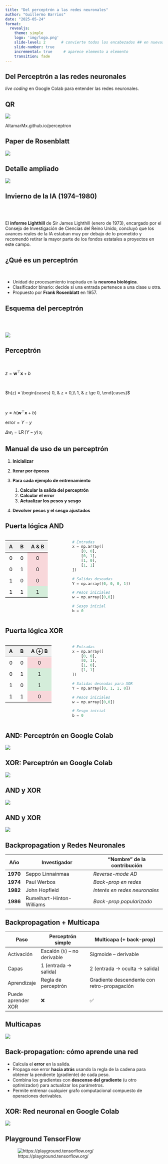 ```yaml
---
title: "Del perceptrón a las redes neuronales"
author: "Guillermo Barrios"
date: "2025-05-24"
format:
  revealjs:
    theme: simple
    logo: 'img/logo.png'
    slide-level: 2       # convierte todos los encabezados ## en nuevas diapositivas
    slide-number: true
    incremental: true     # aparece elemento a elemento
    transition: fade
---
```



## Del Perceptrón a las redes neuronales {.center}
::: incremental 
_live coding_ en Google Colab para entender las redes neuronales.
:::

## QR {.center}

![](img/qrcode_altamarmx.github.io.png)

AltamarMx.github.io/perceptron

## Paper de Rosenblatt

![](img/summary_perceptron.png){ .lightbox}



## Detalle ampliado

![](img/language_translation.png){ .lightbox }

## Invierno de la IA (1974--1980)


<br>
<br>


  El **informe Lighthill** de Sir James Lighthill (enero de 1973), encargado por el Consejo de Investigación de Ciencias del Reino Unido, concluyó que los avances reales de la IA estaban muy por debajo de lo prometido y recomendó retirar la mayor parte de los fondos estatales a proyectos en este campo.


## ¿Qué es un perceptrón

<br>

- Unidad de procesamiento inspirada en la **neurona biológica**.  
- Clasificador binario: decide si una entrada pertenece a una clase u otra.  
- Propuesto por **Frank Rosenblatt** en 1957.


## Esquema del perceptrón

<br>
<br>

![](img/perceptron_scheme.png){ .lightbox}


## Perceptrón

<br>

$z = \mathbf{w}^\top \mathbf{x} + b$

<br>

$h(z) =
\begin{cases}
0, & z < 0,\\
1, & z \ge 0,
\end{cases}$

<br>

$y = h\bigl(\mathbf{w}^\top \mathbf{x} + b\bigr)$
<!-- $y = f_{w,b}(\mathbf{x}) = h\bigl(\mathbf{w}^\top \mathbf{x} + b\bigr)$ -->

<!-- ## Error y actualización -->

$\text{error}=Y−y$ 

$\Delta w_i = \mathrm{LR}\,\bigl(Y - y\bigr)\,x_i$



## Manual de uso de un perceptrón


1. **Inicializar**  
   <!-- - Poner todos los pesos en cero.  
   - Poner el sesgo (bias) en cero. -->

2. **Iterar por épocas**  
   <!-- - Repetir el ciclo de aprendizaje un número fijo de veces. -->

3. **Para cada ejemplo de entrenamiento**  
   1. **Calcular la salida del perceptrón**  
      <!-- - Multiplicar las entradas por sus pesos, sumar el sesgo y aplicar la función de activación (paso unitario).   -->
   2. **Calcular el error**  
      <!-- - Restar la salida obtenida de la etiqueta correcta.   -->
   3. **Actualizar los pesos y sesgo**  
      <!-- - Ajustar cada peso proporcional al error, a la entrada correspondiente y a la tasa de aprendizaje.   -->
   <!-- 4. **Actualizar el sesgo**   -->
      <!-- - Ajustar el sesgo proporcional al error y a la tasa de aprendizaje. -->

4. **Devolver pesos y el sesgo ajustados**

## Puerta lógica AND


:::: {.columns}

:::{.column width="40%" .right }

<table>
  <thead style="background-color: #f0f0f0;">
    <tr>
      <th style="padding: 8px 12px; text-align: center;">A</th>
      <th style="padding: 8px 12px; text-align: center;">B</th>
      <th style="padding: 8px 12px; text-align: center;">A & B</th>
    </tr>
  </thead>
  <tbody>
    <tr>
      <td style="padding: 8px 12px; text-align: center;">0</td>
      <td style="padding: 8px 12px; text-align: center;">0</td>
      <td style="background-color: #f8d7da; padding: 8px 12px; text-align: center;">0</td>
    </tr>
    <tr>
      <td style="padding: 8px 12px; text-align: center;">0</td>
      <td style="padding: 8px 12px; text-align: center;">1</td>
      <td style="background-color: #f8d7da; padding: 8px 12px; text-align: center;">0</td>
    </tr>
    <tr>
      <td style="padding: 8px 12px; text-align: center;">1</td>
      <td style="padding: 8px 12px; text-align: center;">0</td>
      <td style="background-color: #f8d7da; padding: 8px 12px; text-align: center;">0</td>
    </tr>
    <tr>
      <td style="padding: 8px 12px; text-align: center;">1</td>
      <td style="padding: 8px 12px; text-align: center;">1</td>
      <td style="background-color: #d4edda; padding: 8px 12px; text-align: center;">1</td>
    </tr>
  </tbody>
</table>

:::

:::{.column width="60%"}
```python 
# Entradas
x = np.array([
    [0, 0],
    [0, 1],
    [1, 0],
    [1, 1]
])

# Salidas deseadas
Y = np.array([0, 0, 0, 1])

# Pesos iniciales
w = np.array([0,0])

# Sesgo inicial
b = 0
``` 
:::

::::


## Puerta lógica XOR

:::: {.columns}

:::{.column width="40%" .right}

<table>
  <thead style="background-color: #f0f0f0;">
    <tr>
      <th style="padding: 8px 12px; text-align: center;">A</th>
      <th style="padding: 8px 12px; text-align: center;">B</th>
      <th style="padding: 8px 12px; text-align: center;">A ⊕ B</th>
    </tr>
  </thead>
  <tbody>
    <tr>
      <td style="padding: 8px 12px; text-align: center;">0</td>
      <td style="padding: 8px 12px; text-align: center;">0</td>
      <td style="background-color: #f8d7da; padding: 8px 12px; text-align: center;">0</td>
    </tr>
    <tr>
      <td style="padding: 8px 12px; text-align: center;">0</td>
      <td style="padding: 8px 12px; text-align: center;">1</td>
      <td style="background-color: #d4edda; padding: 8px 12px; text-align: center;">1</td>
    </tr>
    <tr>
      <td style="padding: 8px 12px; text-align: center;">1</td>
      <td style="padding: 8px 12px; text-align: center;">0</td>
      <td style="background-color: #d4edda; padding: 8px 12px; text-align: center;">1</td>
    </tr>
    <tr>
      <td style="padding: 8px 12px; text-align: center;">1</td>
      <td style="padding: 8px 12px; text-align: center;">1</td>
      <td style="background-color: #f8d7da; padding: 8px 12px; text-align: center;">0</td>
    </tr>
  </tbody>
</table>

:::

:::{.column width="60%"}

  ```python
  # Entradas
  x = np.array([
      [0, 0],
      [0, 1],
      [1, 0],
      [1, 1]
  ])

  # Salidas deseadas para XOR
  Y = np.array([0, 1, 1, 0])

# Pesos iniciales
w = np.array([0,0])

# Sesgo inicial
b = 0
```

:::

::::

## AND: Perceptrón en Google Colab

[![](img/google_colab_AND.png)](https://colab.research.google.com/drive/1OMee_vTQXbdsXTrN6syQydwA8k_ccVp_?usp=sharing)



## XOR: Perceptrón en Google Colab

[![](img/google_colab_XOR.png)](https://colab.research.google.com/drive/10nrTgGWWoMYsv_Os3cbFlF0eAI1Spx1p?usp=sharing)



## AND y XOR

![](img/error_XOR.png){.lightbox} 

## AND y XOR {.center}

![](img/and_or_xor.png){.lightbox}


## Backpropagation y Redes Neuronales

| Año      | Investigador              | “Nombre” de la contribución   |
| -------- | ------------------------- | ---------------------------   |
| **1970** | Seppo Linnainmaa          | *Reverse-mode AD*             |
| **1974** | Paul Werbos               | *Back-prop en redes*          |
| **1982** | John Hopfield             | *Interés en redes neuronales* |
| **1986** | Rumelhart-Hinton-Williams | *Back-prop popularizado*      |


## Backpropagation + Multicapa

| Paso               | Perceptrón simple            | Multicapa (+ back-prop)                     |
| ------------------ | ---------------------------- | ------------------------------------------- |
| Activación         | Escalón (`h`) – no derivable | Sigmoide – derivable                        |
| Capas              | 1 (entrada → salida)         | 2 (entrada → oculta → salida)               |
| Aprendizaje        | Regla de perceptrón          | Gradiente descendente con retro-propagación |
| Puede aprender XOR | ❌                            | ✅                                           |

## Multicapas {.center}

![](img/multicapas.png)

## Back-propagation: cómo aprende una red


* Calcula el **error** en la salida.
* Propaga ese error **hacia atrás** usando la regla de la cadena para obtener la pendiente (gradiente) de cada peso.
* Combina los gradientes con **descenso del gradiente** (u otro optimizador) para actualizar los parámetros.
* Permite entrenar cualquier grafo computacional compuesto de operaciones derivables.




## XOR: Red neuronal en Google Colab

[![](img/red_xor.png)](https://colab.research.google.com/drive/11L2vVBkQ65aNBMT-lrMGZjp5Q9606Nn9?usp=sharing)



## Playground TensorFlow {.center}

![https://playground.tensorflow.org/](https://playground.tensorflow.org/)
